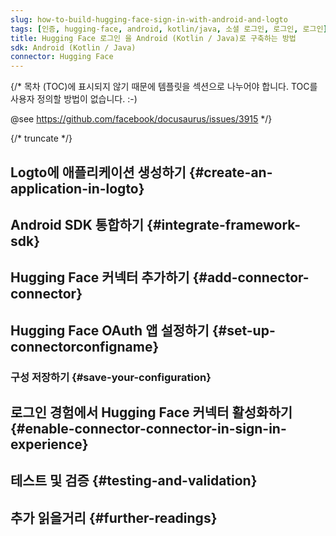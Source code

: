 ```yaml
---
slug: how-to-build-hugging-face-sign-in-with-android-and-logto
tags: [인증, hugging-face, android, kotlin/java, 소셜 로그인, 로그인, 로그인]
title: Hugging Face 로그인 을 Android (Kotlin / Java)로 구축하는 방법
sdk: Android (Kotlin / Java)
connector: Hugging Face
---
```


{/*
  목차 (TOC)에 표시되지 않기 때문에 템플릿을 섹션으로 나누어야 합니다.
  TOC를 사용자 정의할 방법이 없습니다. :-)

  @see https://github.com/facebook/docusaurus/issues/3915
*/}




{/* truncate */}

<Intro connector={connector} sdk="Android (Kotlin / Java)" link="https://developer.android.com" />

## Logto에 애플리케이션 생성하기 \{#create-an-application-in-logto}

<CreateApplication type="Native app" framework="Android" />

## Android SDK 통합하기 \{#integrate-framework-sdk}

<IntegrateSdk />

## Hugging Face 커넥터 추가하기 \{#add-connector-connector}

<AddSocialConnector connector={connector} framework="Android" />

## Hugging Face OAuth 앱 설정하기 \{#set-up-connectorconfigname}

<ConnectorGuide />

### 구성 저장하기 \{#save-your-configuration}

<SaveYourConfiguration connector={connector} />

## 로그인 경험에서 Hugging Face 커넥터 활성화하기 \{#enable-connector-connector-in-sign-in-experience}

<EnableSocialConnector connector={connector} />

## 테스트 및 검증 \{#testing-and-validation}

<TestingAndValidation connector={connector} sdk="Android (Kotlin / Java)" />

## 추가 읽을거리 \{#further-readings}

<FurtherReadings />
